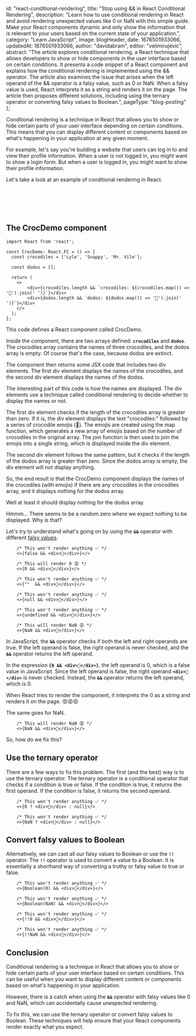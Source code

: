 
  id: "react-conditional-rendering",
  title: "Stop using && in React Conditional Rendering",
  description: "Learn how to use conditional rendering in React and avoid rendering unexpected values like 0 or NaN with this simple guide. Make your React components dynamic and only show the information that is relevant to your users based on the current state of your application.",
  category: "Learn JavaScript",
  image: blogHeader,
  date: 1676501933066,
  updatedAt: 1676501933066,
  author: "davidabram",
  editor: "velimirujevic",
  abstract: "The article explores conditional rendering, a React technique that allows developers to show or hide components in the user interface based on certain conditions. It presents a code snippet of a React component and explains how the conditional rendering is implemented using the && operator. The article also examines the issue that arises when the left operand of the && operator is a falsy value, such as 0 or NaN. When a falsy value is used, React interprets it as a string and renders it on the page. The article then proposes different solutions, including using the ternary operator or converting falsy values to Boolean.",
  pageType: "blog-posting"
};

Conditional rendering is a technique in React that allows you to show or hide certain parts of your user interface depending on certain conditions. This means that you can display different content or components based on what's happening in your application at any given moment.

For example, let's say you're building a website that users can log in to and view their profile information. When a user is not logged in, you might want to show a login form. But when a user is logged in, you might want to show their profile information.

Let's take a look at an example of conditional rendering in React.

<br />
<br />

<ContentTable tocData={props.toc} />

<br />
<br />

## The CrocDemo component

```tsx
import React from 'react';

const CrocDemo: React.FC = () => {
  const crocodiles = ['Lyle', 'Snappy', 'Mr. Vile'];

  const dodos = [];

  return (
    <>
        <div>{crocodiles.length && `crocodiles: ${crocodiles.map(() => '🐊').join(' ')}`}</div>
        <div>{dodos.length && `dodos: ${dodos.map(() => '🦤').join(' ')}`}</div> 
    </>
  );
};

```

This code defines a React component called CrocDemo.

Inside the component, there are two arrays defined: **`crocodiles`** and **`dodos`**. The crocodiles array contains the names of three crocodiles, and the dodos array is empty. Of course that's the case, because dodos are extinct.

The component then returns some JSX code that includes two div elements. The first div element displays the names of the crocodiles, and the second div element displays the names of the dodos.

The interesting part of this code is how the names are displayed. The div elements use a technique called conditional rendering to decide whether to display the names or not.

The first div element checks if the length of the crocodiles array is greater than zero. If it is, the div element displays the text "crocodiles:" followed by a series of crocodile emojis (🐊). The emojis are created using the map function, which generates a new array of emojis based on the number of crocodiles in the original array. The join function is then used to join the emojis into a single string, which is displayed inside the div element.

The second div element follows the same pattern, but it checks if the length of the dodos array is greater than zero. Since the dodos array is empty, the div element will not display anything.

So, the end result is that the CrocDemo component displays the names of the crocodiles (with emojis) if there are any crocodiles in the crocodiles array, and it displays nothing for the dodos array.

Well at least it should display nothing for the dodos array.

<Demo>

  <Island deferUntil="visible">
    <CrocDemo />
  </Island>

</Demo>

Hmmm... There seems to be a random zero where we expect nothing to be displayed. Why is that?

Let's try to understand what's going on by using the **`&&`** operator with different [falsy values](https://developer.mozilla.org/en-US/docs/Glossary/Falsy). 

```tsx
    /* This won't render anything ✅ */
    <>{false && <div>👋</div>}</>

    /* This will render 0 😡 */
    <>{0 && <div>👋</div>}</>

    /* This won't render anything ✅ */
    <>{""  && <div>👋</div>}</>

    /* This won't render anything ✅ */
    <>{null && <div>👋</div>}</>

    /* This won't render anything ✅ */
    <>{undefined && <div>👋</div>}</>

    /* This will render NaN 😡 */
    <>{NaN && <div>👋</div>}</>
```
In JavaScript, the **`&&`** operator checks if both the left and right operands are true. If the left operand is false, the right operand is never checked, and the **`&&`** operator returns the left operand.

In the expression **`{0 && <div>👋</div>}`**, the left operand is 0, which is a false value in JavaScript. Since the left operand is false, the right operand **`<div>👋</div>`** is never checked. Instead, the **`&&`** operator returns the left operand, which is 0. 

When React tries to render the component, it interprets the 0 as a string and renders it on the page. 😡😡😡

The same goes for NaN. 

```tsx
    /* This will render NaN 😡 */
    <>{NaN && <div>👋</div>}</>
```

So, how do we fix this?

## Use the ternary operator

There are a few ways to fix this problem. The first (and the best) way is to use the ternary operator. The ternary operator is a conditional operator that checks if a condition is true or false. If the condition is true, it returns the first operand. If the condition is false, it returns the second operand.

```tsx
    /* This won't render anything ✅ */
    <>{0 ? <div>👋</div> : null}</>

    /* This won't render anything ✅ */
    <>{NaN ? <div>👋</div> : null}</>

```

## Convert falsy values to Boolean

Alternatively, we can cast all our falsy values to Boolean or use the **`!!`** operator. 
The **`!!`** operator is used to convert a value to a Boolean. It is essentially a shorthand way of converting a truthy or falsy value to true or false.

```tsx
    /* This won't render anything ✅ */
    <>{Boolean(0) && <div>👋</div>}</>

    /* This won't render anything ✅ */
    <>{Boolean(NaN) && <div>👋</div>}</>

    /* This won't render anything ✅ */
    <>{!!0 && <div>👋</div>}</>

    /* This won't render anything ✅ */
    <>{!!NaN && <div>👋</div>}</>
```

## Conclusion

Conditional rendering is a technique in React that allows you to show or hide certain parts of your user interface based on certain conditions. This can be useful when you want to display different content or components based on what's happening in your application.

However, there is a catch when using the **`&&`** operator with falsy values like 0 and NaN, which can accidentally cause unexpected rendering.

To fix this, we can use the ternary operator or convert falsy values to Boolean. These techniques will help ensure that your React components render exactly what you expect.



